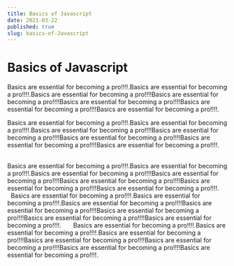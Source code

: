 ```yaml
---
title: Basics of Javascript
date: 2021-03-22
published: true
slug: basics-of-Javascript
---
```


# Basics of Javascript

Basics are essential for becoming a pro!!!!.Basics are essential for becoming a pro!!!!.Basics are essential for becoming a pro!!!!Basics are essential for becoming a pro!!!!Basics are essential for becoming a pro!!!!Basics are essential for becoming a pro!!!!Basics are essential for becoming a pro!!!!.

Basics are essential for becoming a pro!!!!.Basics are essential for becoming a pro!!!!.Basics are essential for becoming a pro!!!!Basics are essential for becoming a pro!!!!Basics are essential for becoming a pro!!!!Basics are essential for becoming a pro!!!!Basics are essential for becoming a pro!!!!.
&nbsp;
&nbsp;
&nbsp;

Basics are essential for becoming a pro!!!!.Basics are essential for becoming a pro!!!!.Basics are essential for becoming a pro!!!!Basics are essential for becoming a pro!!!!Basics are essential for becoming a pro!!!!Basics are essential for becoming a pro!!!!Basics are essential for becoming a pro!!!!.
&nbsp;
&nbsp;
&nbsp;
Basics are essential for becoming a pro!!!!.Basics are essential for becoming a pro!!!!.Basics are essential for becoming a pro!!!!Basics are essential for becoming a pro!!!!Basics are essential for becoming a pro!!!!Basics are essential for becoming a pro!!!!Basics are essential for becoming a pro!!!!.
&nbsp;
&nbsp;
&nbsp;
Basics are essential for becoming a pro!!!!.Basics are essential for becoming a pro!!!!.Basics are essential for becoming a pro!!!!Basics are essential for becoming a pro!!!!Basics are essential for becoming a pro!!!!Basics are essential for becoming a pro!!!!Basics are essential for becoming a pro!!!!.
